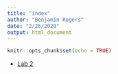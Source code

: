 ```yaml
---
title: "index"
author: "Benjamin Rogers"
date: "2/26/2020"
output: html_document
---
```


```r
knitr::opts_chunk$set(echo = TRUE)
```


* [Lab 2](lab-2-html-version.html)



